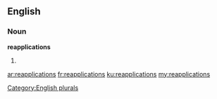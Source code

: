 ==English==

===Noun===
'''reapplications'''

# {{plural of|[[reapplication]]}}

[[Category:English plurals]]

[[ar:reapplications]]
[[fr:reapplications]]
[[ku:reapplications]]
[[my:reapplications]]